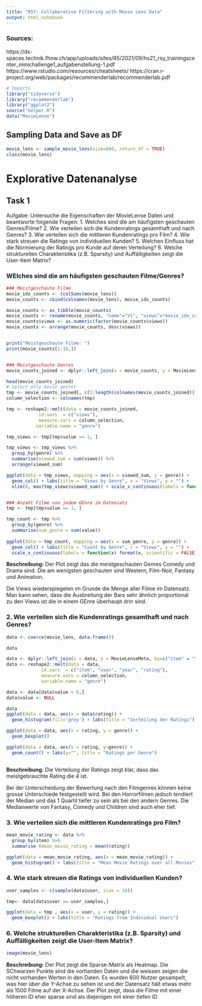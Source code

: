 ```yaml
---
title: "RSY: Collaborative Filtering with Movie Lens Data"
output: html_notebook
---
```


### Sources:
https://ds-spaces.technik.fhnw.ch/app/uploads/sites/85/2021/09/hs21_rsy_trainingscenter_minichallenge1_aufgabenstellung-1.pdf
https://www.rstudio.com/resources/cheatsheets/
https://cran.r-project.org/web/packages/recommenderlab/recommenderlab.pdf


```r
# Imports
library("tidyverse")
library("recommenderlab")
library("ggplot2")
source("helper.R")
data("MovieLense")

```

## Sampling Data and Save as DF
```r
movie_lens <- sample_movie_lens(size=600, return_df = TRUE)
class(movie_lens)
````

# Explorative Datenanalyse


## Task 1
Aufgabe: Untersuche die Eigenschaften der MovieLense Daten und
beantworte folgende Fragen:
  1. Welches sind die am häufigsten geschauten Genres/Filme?
  2. Wie verteilen sich die Kundenratings gesamthaft und nach Genres?
  3. Wie verteilen sich die mittleren Kundenratings pro Film?
  4. Wie stark streuen die Ratings von individuellen Kunden?
  5. Welchen Einfluss hat die Normierung der Ratings pro Kunde auf deren
  Verteilung?
  6. Welche strukturellen Charakteristika (z.B. Sparsity) und Auffälligkeiten zeigt
  die User-Item Matrix?
  
### WElches sind die am häufigsten geschauten Filme/Genres?
```r
### Meistgeschaute Filme
movie_idx_counts <- (colSums(movie_lens))
movie_counts <- cbind(colnames(movie_lens), movie_idx_counts)

movie_counts <- as_tibble(movie_counts)
movie_counts <- rename(movie_counts, "name"="V1", "views"="movie_idx_counts")
movie_counts$views <- as.numeric(factor(movie_counts$views))
movie_counts <- arrange(movie_counts, desc(views))


print("Meistgeschaute Filme: ")
print(movie_counts[1:10,])


### Meistgeschaute Genres
movie_counts_joined <- dplyr::left_join(x = movie_counts, y = MovieLenseMeta, by=c("name" = "title"))

head(movie_counts_joined)
# Select only movie genres
tmp <- movie_counts_joined[, c(5:length(colnames(movie_counts_joined)))]
column_selection <- colnames(tmp)

tmp <- reshape2::melt(data = movie_counts_joined,
            id.vars  = c("views"),
            measure.vars = column_selection,
           variable.name = "genre")

tmp_views <- tmp[tmp$value == 1, ]

tmp_views <- tmp_views %>%
  group_by(genre) %>%
  summarise(viewed_sum = sum(views)) %>%
  arrange(viewed_sum)

ggplot(data = tmp_views, mapping = aes(x = viewed_sum, y = genre)) + 
  geom_col() + labs(title = "Views by Genre", x = "Views", y = "") + 
  xlim(0, max(tmp_views$viewed_sum)) + scale_x_continuous(labels = function(x) format(x, scientific = FALSE)) + theme_bw()


### Anzahl Filme von jedem GEnre im Datensatz
tmp <- tmp[tmp$value == 1, ]

tmp_count <- tmp %>%
  group_by(genre) %>%
  summarise(sum_genre = sum(value))
  
ggplot(data = tmp_count, mapping = aes(x = sum_genre, y = genre)) + 
  geom_col() + labs(title = "Count by Genre", x = "Views", y = "") + 
  scale_x_continuous(labels = function(x) format(x, scientific = FALSE)) + theme_bw()
```
**Beschreibung:**
Der Plot zeigt das die meistgeschauten Genres Comedy und Drama sind. Die am wenigsten geschauten 
sind Western, Film-Noir, Fantasy und Animation.

Die Views wiederspiegelen im Grunde die Menge aller Filme im Datensatz. Man kann sehen, dass
die Ausbreitung der Bars sehr ähnlich proportional zu den Views ist die in einem GEnre überhaupt drin sind.


### 2. Wie verteilen sich die Kundenratings gesamthaft und nach Genres?
```r
data <- coerce(movie_lens, data.frame())

data

data <- dplyr::left_join(x = data, y = MovieLenseMeta, by=c("item" = "title"))
data <- reshape2::melt(data = data,
             id.vars  = c("item", "user", "year", "rating"),
             measure.vars = column_selection,
             variable.name = "genre")

data <- data[data$value > 0,]
data$value <- NULL

data
ggplot(data = data, aes(x = data$rating)) +
  geom_histogram(fill='grey') + labs(title = "Verteilung der Ratings")

ggplot(data = data, aes(x = rating, y = genre)) +
  geom_boxplot()

ggplot(data = data, aes(x = rating, y=genre)) +
  geom_count() + labs(y="", title = "Ratings per Genre")



```
**Beschreibung**:
Die Verteilung der Ratings zeigt klar, dass das meistgebrauchte Rating die 4 ist.

Bei der Unterscheidung der Bewertung nach den Filmgenres können keine grosse Unterschiede festgestellt wird. Bei den 
Horrorfilmen jedoch tendiert der Median und das 1 Quartil tiefer zu sein als bei den andern Genres. Die Medianwerte von Fantasy, Comedy und Children sind auch eher tief.


### 3. Wie verteilen sich die mittleren Kundenratings pro Film?
```r

mean_movie_rating <- data %>%
  group_by(item) %>%
  summarise (mean_movie_rating = mean(rating))

ggplot(data = mean_movie_rating, aes(x = mean_movie_rating)) + 
  geom_histogram() + labs(title = "Mean Movie Ratings over all Movies")

```
### 4. Wie stark streuen die Ratings von individuellen Kunden?

```r

user_samples <- c(sample(data$user, size = 10))

tmp<- data[data$user == user_samples,]

ggplot(data = tmp , aes(x = user, y = rating)) + 
  geom_boxplot() + labs(title = "Ratings from Individual Users")
```






### 6. Welche strukturellen Charakteristika (z.B. Sparsity) und Auffälligkeiten zeigt die User-Item Matrix?
```r
image(movie_lens)
```
**Beschreibung:**
Der Plot zeigt die Sparse-Matrix als Heatmap. Die SChwarzen Punkte sind die vorhanden Daten und die weissen zeigen die nicht vorhanden Werten in den Daten. Es wurden 600 Nutzer gesampelt, was hier über
die Y-Achse zu sehen ist und der Datensatz hält etwas mehr als 1500 Filme auf der X-Achse.
Der Plot zeigt, dass die Filme mit einer höheren ID eher sparse sind als diejenigen mit einer tiefen ID